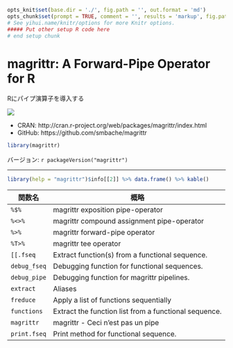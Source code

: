 ```r
opts_knit$set(base.dir = './', fig.path = '', out.format = 'md')
opts_chunk$set(prompt = TRUE, comment = '', results = 'markup', fig.path = '../Figure/')
# See yihui.name/knitr/options for more Knitr options.
##### Put other setup R code here
# end setup chunk
```
# magrittr: A Forward-Pipe Operator for R

Rにパイプ演算子を導入する

[![](http://www.r-pkg.org/badges/version/magrittr)](http://cran.rstudio.com/web/packages/magrittr/index.html)

* CRAN: http://cran.r-project.org/web/packages/magrittr/index.html
* GitHub: https://github.com/smbache/magrittr

```r
library(magrittr)
```

バージョン: `r packageVersion("magrittr")`

-----

```r
library(help = "magrittr")$info[[2]] %>% data.frame() %>% kable()
```

| 関数名 | 概略 |
|--------|------|
| `%$%` | magrittr exposition pipe-operator |
| `%<>%` | magrittr compound assignment pipe-operator |
| `%>%` | magrittr forward-pipe operator |
| `%T>%` | magrittr tee operator |
| `[[.fseq` | Extract function(s) from a functional sequence. |
| `debug_fseq` | Debugging function for functional sequences. |
| `debug_pipe` | Debugging function for magrittr pipelines. |
| `extract` | Aliases |
| `freduce` | Apply a list of functions sequentially |
| `functions` | Extract the function list from a functional sequence. |
| `magrittr` | magrittr - Ceci n'est pas un pipe |
| `print.fseq` | Print method for functional sequence. |
